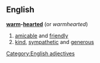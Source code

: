 ==English==
'''[[warm]]-[[hearted]]'''  (or ''warmhearted'')
#[[amicable]] and [[friendly]]
#[[kind]], [[sympathetic]] and [[generous]]
[[Category:English adjectives]]